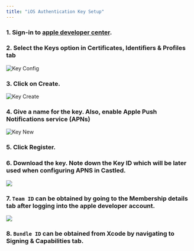 ```yaml
---
title: "iOS Authentication Key Setup"
---
```


### 1. Sign-in to [apple developer center](https://idmsa.apple.com/IDMSWebAuth/signin?appIdKey=891bd3417a7776362562d2197f89480a8547b108fd934911bcbea0110d07f757&path=%2Faccount%2F&rv=1).

### 2. Select the **Keys** option in Certificates, Identifiers & Profiles tab

![Key Config](/images/ios-auth-2.png)

### 3. Click on **Create**.

![Key Create](/images/ios-auth-3.png)

### 4. Give a name for the key. Also, enable Apple Push Notifications service (APNs)

![Key New](/images/ios-auth-4.png)

### 5. Click **Register**.

### 6. Download the key. Note down the **Key ID** which will be later used when configuring APNS in Castled.

![](/images/ios-auth-6.png)

### 7. `Team ID` can be obtained by going to the **Membership details** tab after logging into the apple developer account.

![](/images/ios-auth-7.png)

### 8. `Bundle ID` can be obtained from Xcode by navigating to **Signing & Capabilities** tab.
